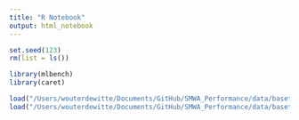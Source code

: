 ```yaml
---
title: "R Notebook"
output: html_notebook
---
```


```r
set.seed(123)
rm(list = ls())

library(mlbench)
library(caret)

load("/Users/wouterdewitte/Documents/GitHub/SMWA_Performance/data/basetable_train.RData")
load("/Users/wouterdewitte/Documents/GitHub/SMWA_Performance/data/basetable_test.RData")


```

